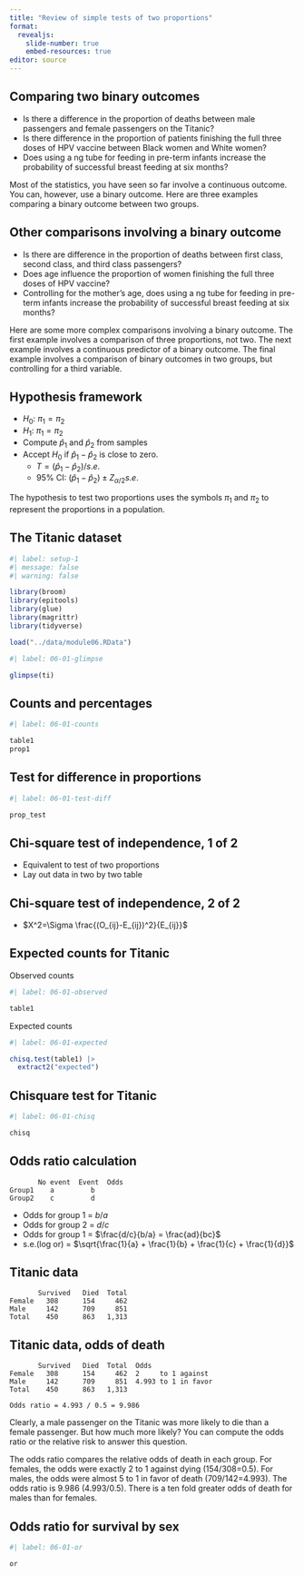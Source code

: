 ```yaml
---
title: "Review of simple tests of two proportions"
format: 
  revealjs:
    slide-number: true
    embed-resources: true
editor: source
---
```


## Comparing two binary outcomes

-   Is there a difference in the proportion of deaths between male passengers and female passengers on the Titanic?
-   Is there difference in the proportion of patients finishing the full three doses of HPV vaccine between Black women and White women?
-   Does using a ng tube for feeding in pre-term infants increase the probability of successful breast feeding at six months?

::: notes
Most of the statistics, you have seen so far involve a continuous outcome. You can, however, use a binary outcome. Here are three examples comparing a binary outcome between two groups.
:::

## Other comparisons involving a binary outcome

-   Is there are difference in the proportion of deaths between first class, second class, and third class passengers?
-   Does age influence the proportion of women finishing the full three doses of HPV vaccine?
-   Controlling for the mother's age, does using a ng tube for feeding in pre-term infants increase the probability of successful breast feeding at six months?

::: notes
Here are some more complex comparisons involving a binary outcome. The first example involves a comparison of three proportions, not two. The next example involves a continuous predictor of a binary outcome. The final example involves a comparison of binary outcomes in two groups, but controlling for a third variable.
:::

## Hypothesis framework

-   $H_0:\ \pi_1=\pi_2$
-   $H_1:\ \pi_1=\pi_2$
-   Compute $\hat p_1$ and $\hat p_2$ from samples
-   Accept $H_0$ if $\hat p_1-\hat p_2$ is close to zero.
    -   $T=(\hat p_1-\hat p_2)/s.e.$
    -   95% CI: $(\hat p_1-\hat p_2) \pm Z_{\alpha/2}s.e.$

::: notes
The hypothesis to test two proportions uses the symbols $\pi_1$ and $\pi_2$ to represent the proportions in a population.
:::

## The Titanic dataset

```r
#| label: setup-1
#| message: false
#| warning: false

library(broom)
library(epitools)
library(glue)
library(magrittr)
library(tidyverse)

load("../data/module06.RData")
```

```r
#| label: 06-01-glimpse

glimpse(ti)
```

## Counts and percentages

```r
#| label: 06-01-counts

table1
prop1
```

## Test for difference in proportions

```r
#| label: 06-01-test-diff

prop_test
```

## Chi-square test of independence, 1 of 2

-   Equivalent to test of two proportions
-   Lay out data in two by two table

\begin{matrix}
          & No\ event & Event \\
Treatment & O_{11}    & O_{12}\\
Control   & O_{21}    & O_{22}
\end{matrix}

::: notes

:::

## Chi-square test of independence, 2 of 2

\begin{matrix}
          & No\ event                 & Event \\
Treatment & E_{11} = n_1 (1-\hat p_.) & E_{12}=n_1 \hat p_.\\
Control   & E_{21} = n_2 (1-\hat p_.) & E_{22}=n_2 \hat p_.
\end{matrix}

-   $X^2=\Sigma \frac{(O_{ij}-E_{ij})^2}{E_{ij}}$

::: notes

:::

## Expected counts for Titanic

Observed counts

```r
#| label: 06-01-observed

table1
```


Expected counts
```r
#| label: 06-01-expected

chisq.test(table1) |>
  extract2("expected")
```

## Chisquare test for Titanic

```r
#| label: 06-01-chisq

chisq
```

## Odds ratio calculation

```{}
       No event  Event  Odds
Group1    a         b
Group2    c         d
```

-   Odds for group 1 = $b/a$
-   Odds for group 2 = $d/c$
-   Odds for group 1 = $\frac{d/c}{b/a} = \frac{ad}{bc}$
-   s.e.(log or) = $\sqrt{\frac{1}{a} + \frac{1}{b} + \frac{1}{c} + \frac{1}{d}}$


## Titanic data

```{}
       Survived   Died  Total
Female   308      154     462
Male     142      709     851
Total    450      863   1,313
```

::: notes

:::

## Titanic data, odds of death

```{}
       Survived   Died  Total  Odds
Female   308      154     462  2     to 1 against
Male     142      709     851  4.993 to 1 in favor
Total    450      863   1,313

Odds ratio = 4.993 / 0.5 = 9.986
```

::: notes
Clearly, a male passenger on the Titanic was more likely to die than a female passenger. But how much more likely? You can compute the odds ratio or the relative risk to answer this question.

The odds ratio compares the relative odds of death in each group. For females, the odds were exactly 2 to 1 against dying (154/308=0.5). For males, the odds were almost 5 to 1 in favor of death (709/142=4.993). The odds ratio is 9.986 (4.993/0.5). There is a ten fold greater odds of death for males than for females.
:::


## Odds ratio for survival by sex

```r
#| label: 06-01-or

or
```
